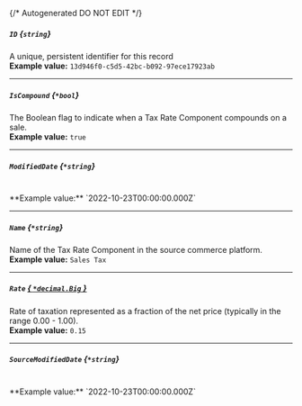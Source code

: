 {/* Autogenerated DO NOT EDIT  */}
##### `ID` *{`string`}*
A unique, persistent identifier for this record
<br/>
**Example value:** `13d946f0-c5d5-42bc-b092-97ece17923ab`

---
##### `IsCompound` *{`*bool`}*
The Boolean flag to indicate when a Tax Rate Component compounds on a sale.
<br/>
**Example value:** `true`

---
##### `ModifiedDate` *{`*string`}*
<br/>
**Example value:** `2022-10-23T00:00:00.000Z`

---
##### `Name` *{`*string`}*
Name of the Tax Rate Component in the source commerce platform.
<br/>
**Example value:** `Sales Tax`

---
##### `Rate` [*{ `*decimal.Big` }*](https://pkg.go.dev/github.com/ericlagergren/decimal#Big)
Rate of taxation represented as a fraction of the net price (typically in the range 0.00 - 1.00).
<br/>
**Example value:** `0.15`

---
##### `SourceModifiedDate` *{`*string`}*
<br/>
**Example value:** `2022-10-23T00:00:00.000Z`


